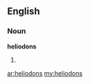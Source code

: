 ==English==

===Noun===
'''heliodons'''

# {{plural of|heliodon}}

[[ar:heliodons]]
[[my:heliodons]]